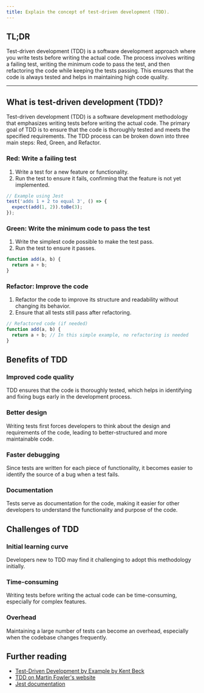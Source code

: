 ```yaml
---
title: Explain the concept of test-driven development (TDD).
---
```


## TL;DR

Test-driven development (TDD) is a software development approach where you write tests before writing the actual code. The process involves writing a failing test, writing the minimum code to pass the test, and then refactoring the code while keeping the tests passing. This ensures that the code is always tested and helps in maintaining high code quality.

---

## What is test-driven development (TDD)?

Test-driven development (TDD) is a software development methodology that emphasizes writing tests before writing the actual code. The primary goal of TDD is to ensure that the code is thoroughly tested and meets the specified requirements. The TDD process can be broken down into three main steps: Red, Green, and Refactor.

### Red: Write a failing test

1. Write a test for a new feature or functionality.
2. Run the test to ensure it fails, confirming that the feature is not yet implemented.

```js
// Example using Jest
test('adds 1 + 2 to equal 3', () => {
  expect(add(1, 2)).toBe(3);
});
```

### Green: Write the minimum code to pass the test

1. Write the simplest code possible to make the test pass.
2. Run the test to ensure it passes.

```js
function add(a, b) {
  return a + b;
}
```

### Refactor: Improve the code

1. Refactor the code to improve its structure and readability without changing its behavior.
2. Ensure that all tests still pass after refactoring.

```js
// Refactored code (if needed)
function add(a, b) {
  return a + b; // In this simple example, no refactoring is needed
}
```

## Benefits of TDD

### Improved code quality

TDD ensures that the code is thoroughly tested, which helps in identifying and fixing bugs early in the development process.

### Better design

Writing tests first forces developers to think about the design and requirements of the code, leading to better-structured and more maintainable code.

### Faster debugging

Since tests are written for each piece of functionality, it becomes easier to identify the source of a bug when a test fails.

### Documentation

Tests serve as documentation for the code, making it easier for other developers to understand the functionality and purpose of the code.

## Challenges of TDD

### Initial learning curve

Developers new to TDD may find it challenging to adopt this methodology initially.

### Time-consuming

Writing tests before writing the actual code can be time-consuming, especially for complex features.

### Overhead

Maintaining a large number of tests can become an overhead, especially when the codebase changes frequently.

## Further reading

- [Test-Driven Development by Example by Kent Beck](https://www.amazon.com/Test-Driven-Development-Kent-Beck/dp/0321146530)
- [TDD on Martin Fowler's website](https://martinfowler.com/bliki/TestDrivenDevelopment.html)
- [Jest documentation](https://jestjs.io/docs/getting-started)
